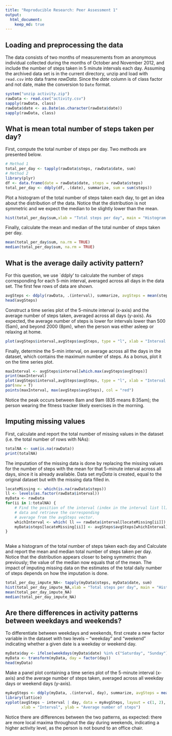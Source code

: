 ```yaml
---
title: "Reproducible Research: Peer Assessment 1"
output: 
  html_document:
    keep_md: true
---
```



## Loading and preprocessing the data
The data consists of two months of measurements from an anonymous individual collected during the months of October and November 2012, and include the number of steps taken in 5 minute intervals each day.
Assuming the archived data set is in the current directory, unzip and load with `read.csv` into data frame *rawData*. Since the *date* column is of class factor and not date, make the conversion to `Date` format.
```r
system("unzip activity.zip")
rawData <- read.csv("activity.csv")
sapply(rawData, class)
rawData$date <- as.Date(as.character(rawData$date))
sapply(rawData, class)
```


## What is mean total number of steps taken per day?
First, compute the total number of steps per day. Two methods are presented below.
```r
# Method 1
total_per_day <- tapply(rawData$steps, rawData$date, sum)
# Method 2
library(plyr)
df <- data.frame(date = rawData$date, steps = rawData$steps)
total_per_day <- ddply(df, .(date), summarize, sum = sum(steps))
```
Plot a histogram of the total number of steps taken each day, to get an idea about the distribution of the data. Notice that the distribution is not symmetric and we expect the median to be slightly lower than the mean.
```r
hist(total_per_day$sum,xlab = "Total steps per day", main = "Histogram of Total Number of Steps per Day")
```

Finally, calculate the mean and median of the total number of steps taken per day.
```r
mean(total_per_day$sum, na.rm = TRUE)
median(total_per_day$sum, na.rm = TRUE)
```


## What is the average daily activity pattern?
For this question, we use `ddply' to calculate the number of steps corresponding for each 5-min interval, averaged across all days in the data set. The first few rows of data are shown.
```r
avgSteps <- ddply(rawData, .(interval), summarize, avgSteps = mean(steps, na.rm =TRUE))
head(avgSteps)
```
Construct a time series plot of the 5-minute interval (x-axis) and the average number of steps taken, averaged across all days (y-axis). As expected, the average number of steps is lower for intervals lower than 500 (5am), and beyond 2000 (8pm), when the person was either asleep or relaxing at home.  
```r
plot(avgSteps$interval,avgSteps$avgSteps, type = "l", xlab = "Interval Number", ylab = "Average number of steps",main = "Number of steps, averaged across all days")
```

Finally, determine the 5-min interval, on average across all the days in the dataset, which contains the maximum number of steps. As a bonus, plot it on the time series plot.
```r
maxInterval <- avgSteps$interval[which.max(avgSteps$avgSteps)]
print(maxInterval)
plot(avgSteps$interval,avgSteps$avgSteps, type = "l", xlab = "Interval Number", ylab = "Average number of steps",main = "Number of steps, averaged across all days")
par(new = T)
points(maxInterval, max(avgSteps$avgSteps), col = "red")
```

Notice the peak occurs between 8am and 9am (835 means 8:35am); the person wearing the fitness tracker likely exercises in the morning.

## Imputing missing values
First, calculate and report the total number of missing values in the dataset (i.e. the total number of rows with NAs): 
```r
totalNA <- sum(is.na(rawData))
print(totalNA)
```

The imputation of the missing data is done by replacing the missing values for the number of steps with the mean for that 5-minute interval across all days, since it is already available. Data set *myData* is created, equal to the original dataset but with the missing data filled in.
```r
locateMissing <- which(is.na(rawData$steps))
ll <- levels(as.factor(rawData$interval))
myData <- rawData
for(ii in 1:totalNA) {
    # Find the position of the interval (index in the interval list ll) that corresponds to the missing 
    # data and retrieve the corresponding
    # average from the avgSteps vector.
    whichInterval <- which( ll == rawData$interval[locateMissing[ii]])
    myData$steps[locateMissing[ii]] <- avgSteps$avgSteps[whichInterval] 
}
    
```
    
Make a histogram of the total number of steps taken each day and Calculate and report the mean and median total number of steps taken per day. Notice that the distribution appears closer to being symmetric than previously; the value of the median now equals that of the mean. The impact of imputing missing data on the estimates of the total daily number of steps depends on how the imputation is done.
```r
total_per_day_impute_NA<- tapply(myData$steps, myData$date, sum)
hist(total_per_day_impute_NA,xlab = "Total steps per day", main = "Histogram of Total No. of Steps/Day After Imputation")
mean(total_per_day_impute_NA)
median(total_per_day_impute_NA)

```


## Are there differences in activity patterns between weekdays and weekends?
To differentiate between weekdays and weekends, first create a new factor variable in the dataset with two levels -- "weekday" and "weekend" indicating whether a given date is a weekday or weekend day.
```r
myData$day <- ifelse(weekdays(myData$date) %in% c("Saturday", "Sunday"), "weekend","weekday")
myData <- transform(myData, day = factor(day))
head(myData)
```

Make a panel plot containing a time series plot of the 5-minute interval (x-axis) and the average number of steps taken, averaged across all weekday days or weekend days (y-axis).
```r
myAvgSteps <- ddply(myData, .(interval, day), summarize, avgSteps = mean(steps))
library(lattice)
xyplot(avgSteps ~ interval | day, data = myAvgSteps, layout = c(1, 2), type ="l", 
       xlab = "Interval", ylab = "Average number of steps")
```

Notice there are differences between the two patterns, as expected: there are more local maxima throughout the day during weekends, indicating a higher activity level, as the person is not bound to an office chair.